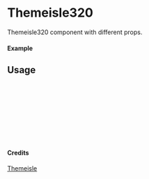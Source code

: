 
<Meta of={Themeisle320} title="Themeisle/Themeisle320" />

# Themeisle320

Themeisle320 component with different props.

#### Example

<Canvas of={Themeisle320.Primary} />

## Usage

```ts
import { Themeisle320 } from "yadl-ui";

const Example = () => {
  return (
      <Themeisle320 />
  );
};

export default Example;
```

#### Credits
[Themeisle](https://themeisle.com/illustrations)
